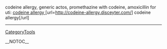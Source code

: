 codeine allergy, generic actos, promethazine with codeine, amoxicillin for uti: <a href=' http://codeine-allergy.disceyter.com/ '>codeine allergy </a> [url=http://codeine-allergy.disceyter.com/] codeine allergy[/url]
----
[[CategoryTools]]

__NOTOC__